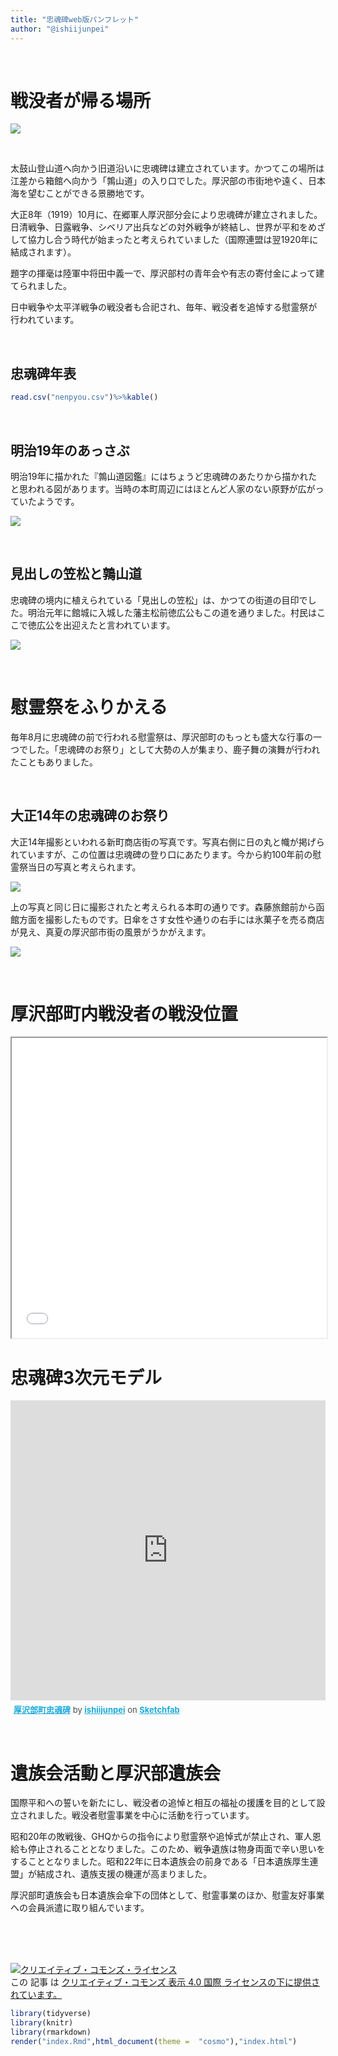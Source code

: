 ```yaml
---
title: "忠魂碑web版パンフレット"
author: "@ishiijunpei"
---
```


<br>

# 戦没者が帰る場所

![](fig/tyukon.JPG)

<br>

太鼓山登山道へ向かう旧道沿いに忠魂碑は建立されています。かつてこの場所は江差から箱館へ向かう「鶉山道」の入り口でした。厚沢部の市街地や遠く、日本海を望むことができる景勝地です。

大正8年（1919）10月に、在郷軍人厚沢部分会により忠魂碑が建立されました。日清戦争、日露戦争、シベリア出兵などの対外戦争が終結し、世界が平和をめざして協力し合う時代が始まったと考えられていました（国際連盟は翌1920年に結成されます）。

題字の揮毫は陸軍中将田中義一で、厚沢部村の青年会や有志の寄付金によって建てられました。

日中戦争や太平洋戦争の戦没者も合祀され、毎年、戦没者を追悼する慰霊祭が行われています。

<br>

## 忠魂碑年表

```r
read.csv("nenpyou.csv")%>%kable()

```

<br>

## 明治19年のあっさぶ

明治19年に描かれた『鶉山道図鑑』にはちょうど忠魂碑のあたりから描かれたと思われる図があります。当時の本町周辺にはほとんど人家のない原野が広がっていたようです。

![](fig/uzurasando.png)

<br>

## 見出しの笠松と鶉山道

忠魂碑の境内に植えられている「見出しの笠松」は、かつての街道の目印でした。明治元年に館城に入城した藩主松前徳広公もこの道を通りました。村民はここで徳広公を出迎えたと言われています。

![](fig/kasamatu.png)

<br>

# 慰霊祭をふりかえる

毎年8月に忠魂碑の前で行われる慰霊祭は、厚沢部町のもっとも盛大な行事の一つでした。「忠魂碑のお祭り」として大勢の人が集まり、鹿子舞の演舞が行われたこともありました。

<br>

## 大正14年の忠魂碑のお祭り

大正14年撮影といわれる新町商店街の写真です。写真右側に日の丸と幟が掲げられていますが、この位置は忠魂碑の登り口にあたります。今から約100年前の慰霊祭当日の写真と考えられます。

![](fig/sinmati.png)

上の写真と同じ日に撮影されたと考えられる本町の通りです。森藤旅館前から函館方面を撮影したものです。日傘をさす女性や通りの右手には氷菓子を売る商店が見え、真夏の厚沢部市街の風景がうかがえます。

![](fig/hontyo.png)

<br>

# 厚沢部町内戦没者の戦没位置

<iframe src=kepler.gl.html width="100%" height="480"></iframe>

# 忠魂碑3次元モデル

<div class="sketchfab-embed-wrapper"><iframe width="100%" height="480" src="https://sketchfab.com/models/e84c5a42f6e0441d9e662a958645a446/embed" frameborder="0" allow="autoplay; fullscreen; vr" mozallowfullscreen="true" webkitallowfullscreen="true"></iframe>

<p style="font-size: 13px; font-weight: normal; margin: 5px; color: #4A4A4A;">
    <a href="https://sketchfab.com/3d-models/e84c5a42f6e0441d9e662a958645a446?utm_medium=embed&utm_source=website&utm_campaign=share-popup" target="_blank" style="font-weight: bold; color: #1CAAD9;">厚沢部町忠魂碑</a>
    by <a href="https://sketchfab.com/ishiijunpei?utm_medium=embed&utm_source=website&utm_campaign=share-popup" target="_blank" style="font-weight: bold; color: #1CAAD9;">ishiijunpei</a>
    on <a href="https://sketchfab.com?utm_medium=embed&utm_source=website&utm_campaign=share-popup" target="_blank" style="font-weight: bold; color: #1CAAD9;">Sketchfab</a>
</p>
</div>

<br>

# 遺族会活動と厚沢部遺族会

国際平和への誓いを新たにし、戦没者の追悼と相互の福祉の援護を目的として設立されました。戦没者慰霊事業を中心に活動を行っています。

昭和20年の敗戦後、GHQからの指令により慰霊祭や追悼式が禁止され、軍人恩給も停止されることとなりました。このため、戦争遺族は物身両面で辛い思いをすることとなりました。昭和22年に日本遺族会の前身である「日本遺族厚生連盟」が結成され、遺族支援の機運が高まりました。

厚沢部町遺族会も日本遺族会傘下の団体として、慰霊事業のほか、慰霊友好事業への会員派遣に取り組んでいます。

<br>
<br>
<br>

<a rel="license" href="http://creativecommons.org/licenses/by/4.0/"><img alt="クリエイティブ・コモンズ・ライセンス" style="border-width:0" src="https://i.creativecommons.org/l/by/4.0/88x31.png" /></a><br />この 記事 は <a rel="license" href="http://creativecommons.org/licenses/by/4.df0/">クリエイティブ・コモンズ 表示 4.0 国際 ライセンスの下に提供されています。</a>


```r
library(tidyverse)
library(knitr)
library(rmarkdown)
render("index.Rmd",html_document(theme =  "cosmo"),"index.html")
```



